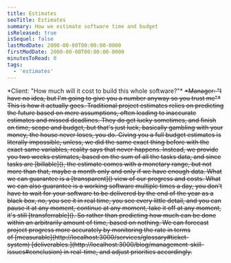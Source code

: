 ```yaml
---
title: Estimates
seoTitle: Estimates
summary: How we estimate software time and budget
isReleased: true
isSequel: false
lastModDate: 2000-00-00T00:00:00-0000
firstModDate: 2000-00-00T00:00:00-0000
minutesToRead: 0
tags:
  - 'estimates'
---
```

<C>
*Client: "How much will it cost to build this whole software?"*
<S/>
*Manager: "I have no idea, but I'm going to give you a number anyway so you trust me"*
<S/>
This is how it actually goes.
</C>
<C>
Traditional project estimates relies on predicting the future based on mere assumptions, often leading to inaccurate estimates and missed deadlines. They do get lucky sometimes, and finish on time, scope and budget, but that's just luck, basically gambling with your money, the house never loses, you do.
</C>


<C>
Giving you a full budget estimates is literally impossible, unless, we did the same exact thing before with the exact same variables, reality says that never happens.
</C>

<C>
Instead, we provide you two weeks estimates, based on the sum of all the tasks data, and since tasks are [billable](), the estimate comes with a monetary range, but not more than that, maybe a month only and only if we have enough data. What we can guarantee is a [transparent]() view of our progress and costs. What we can also guarantee is a working software multiple times a day, you don't have to wait for your software to be delivered by the end of the year as a black box, no, you see it in real time, you see every little detail, and you can pause it at any moment, continue at any moment, take it off at any moment, it's still [transferrable](). 
</C>

<C>
 So rather than predicting how much can be done within an arbitrarily amount of time, based on nothing. We can forecast project progress more accurately by monitoring the rate  in terms of [measurable](http://localhost:3000/services/glossary#ticket-system) [deliverables.](http://localhost:3000/blog/management-skill-issues#conclusion) in real-time, and adjust priorities accordingly.
</C>